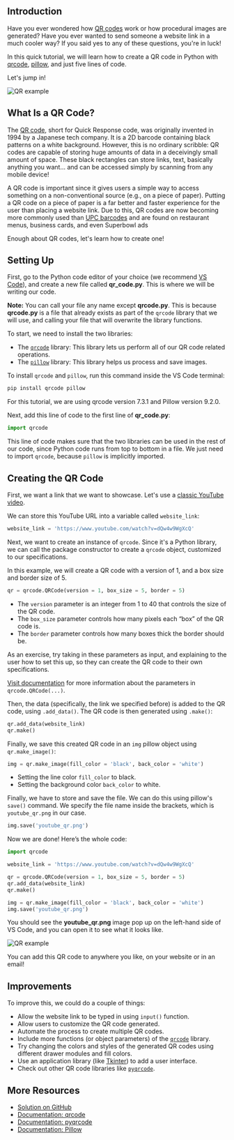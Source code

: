 ## Introduction

Have you ever wondered how [QR codes](https://en.wikipedia.org/wiki/QR_code) work or how procedural images are generated? Have you ever wanted to send someone a website link in a much cooler way? If you said yes to any of these questions, you're in luck!

In this quick tutorial, we will learn how to create a QR code in Python with [qrcode](https://pypi.org/project/qrcode), [pillow](https://pypi.org/project/Pillow), and just five lines of code.

Let's jump in!

![QR example](https://github.com/iamSarthak2002/21daysofBuild-Generate_a_QR_Code_with_Python/blob/main/qr_code.png)

## What Is a QR Code?

The [QR code](https://en.wikipedia.org/wiki/QR_code), short for Quick Response code, was originally invented in 1994 by a Japanese tech company. It is a 2D barcode containing black patterns on a white background. However, this is no ordinary scribble: QR codes are capable of storing huge amounts of data in a deceivingly small amount of space. These black rectangles can store links, text, basically anything you want... and can be accessed simply by scanning from any mobile device!

A QR code is important since it gives users a simple way to access something on a non-conventional source (e.g., on a piece of paper). Putting a QR code on a piece of paper is a far better and faster experience for the user than placing a website link. Due to this, QR codes are now becoming more commonly used than [UPC barcodes](https://en.wikipedia.org/wiki/Universal_Product_Code) and are found on restaurant menus, business cards, and even Superbowl ads

Enough about QR codes, let's learn how to create one!

## Setting Up

First, go to the Python code editor of your choice (we recommend [VS Code](https://code.visualstudio.com/)), and create a new file called **qr_code.py**. This is where we will be writing our code.

**Note:** You can call your file any name except **qrcode.py**. This is because **qrcode.py** is a file that already exists as part of the `qrcode` library that we will use, and calling your file that will overwrite the library functions.

To start, we need to install the two libraries:

- The [`qrcode`](https://pypi.org/project/qrcode) library: This library lets us perform all of our QR code related operations.
- The [`pillow`](https://pypi.org/project/Pillow) library: This library helps us process and save images.

To install `qrcode` and `pillow`, run this command inside the VS Code terminal:

```bash
pip install qrcode pillow
```

For this tutorial, we are using qrcode version 7.3.1 and Pillow version 9.2.0.

Next, add this line of code to the first line of **qr_code.py**:

```py
import qrcode
```

This line of code makes sure that the two libraries can be used in the rest of our code, since Python code runs from top to bottom in a file. We just need to import `qrcode`, because `pillow` is implicitly imported.

## Creating the QR Code

First, we want a link that we want to showcase. Let's use a [classic YouTube video](https://www.youtube.com/watch?v=5gTToFIZp-g).

We can store this YouTube URL into a variable called `website_link`:

```py
website_link = 'https://www.youtube.com/watch?v=dQw4w9WgXcQ'
```

Next, we want to create an instance of `qrcode`. Since it's a Python library, we can call the package constructor to create a `qrcode` object, customized to our specifications. 

In this example, we will create a QR code with a version of 1, and a box size and border size of 5.

```py
qr = qrcode.QRCode(version = 1, box_size = 5, border = 5)
```

- The `version` parameter is an integer from 1 to 40 that controls the size of the QR code.
- The `box_size` parameter controls how many pixels each “box” of the QR code is.
- The `border` parameter controls how many boxes thick the border should be.

As an exercise, try taking in these parameters as input, and explaining to the user how to set this up, so they can create the QR code to their own specifications.

[Visit documentation](https://github.com/lincolnloop/python-qrcode) for more information about the parameters in `qrcode.QRCode(...)`.

Then, the data (specifically, the link we specified before) is added to the QR code, using `.add_data()`. The QR code is then generated using `.make()`:

```py
qr.add_data(website_link)
qr.make()
```

Finally, we save this created QR code in an `img` pillow object using `qr.make_image()`:

```py
img = qr.make_image(fill_color = 'black', back_color = 'white')
```

- Setting the line color `fill_color` to black.
- Setting the background color `back_color` to white.

Finally, we have to store and save the file. We can do this using pillow's `save()` command. We specify the file name inside the brackets, which is `youtube_qr.png` in our case.

```py
img.save('youtube_qr.png')
```

Now we are done! Here’s the whole code:

```py
import qrcode

website_link = 'https://www.youtube.com/watch?v=dQw4w9WgXcQ'

qr = qrcode.QRCode(version = 1, box_size = 5, border = 5)
qr.add_data(website_link)
qr.make()

img = qr.make_image(fill_color = 'black', back_color = 'white')
img.save('youtube_qr.png')
```

You should see the **youtube_qr.png** image pop up on the left-hand side of VS Code, and you can open it to see what it looks like.

![QR example](https://github.com/iamSarthak2002/21daysofBuild-Generate_a_QR_Code_with_Python/blob/main/qr_code.png)

You can add this QR code to anywhere you like, on your website or in an email!

## Improvements

To improve this, we could do a couple of things:

- Allow the website link to be typed in using `input()` function.
- Allow users to customize the QR code generated.
- Automate the process to create multiple QR codes. 
- Include more functions (or object parameters) of the [`qrcode`](https://pypi.org/project/qrcode/) library.
- Try changing the colors and styles of the generated QR codes using different drawer modules and fill colors.
- Use an application library (like [Tkinter](https://docs.python.org/3/library/tkinter.html)) to add a user interface.
- Check out other QR code libraries like [`pyqrcode`](https://pypi.org/project/PyQRCode/).

## More Resources

- [Solution on GitHub](https://github.com/iamSarthak2002/21daysofBuild-Generate_a_QR_Code_with_Python/blob/main/qr_code.py)
- [Documentation: qrcode](https://pypi.org/project/qrcode/)
- [Documentation: pyqrcode](https://pypi.org/project/PyQRCode/)
- [Documentation: Pillow](https://pypi.org/project/Pillow/)
